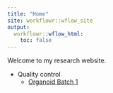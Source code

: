 ```yaml
---
title: "Home"
site: workflowr::wflow_site
output:
  workflowr::wflow_html:
    toc: false
---
```


Welcome to my research website.

* Quality control
    * [Organoid Batch 1](01_Organoid123_QC.html)
